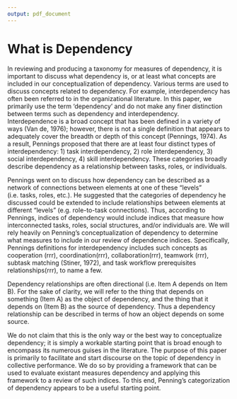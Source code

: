 ```yaml
---
output: pdf_document
---
```

# What is Dependency

In reviewing and producing a taxonomy for measures of dependency, it is important to discuss what dependency is, or at least what concepts are included in our conceptualization of dependency. Various terms are used to discuss concepts related to dependency. For example, interdependency has often been referred to in the organizational literature. In this paper, we primarily use the term 'dependency' and do not make any finer distinction between terms such as dependency and interdependency. Interdependence is a broad concept that has been defined in a variety of ways (Van de, 1976); however, there is not a single definition that appears to adequately cover the breadth or depth of this concept (Pennings, 1974). As a result, Pennings proposed that there are at least four distinct types of interdependency: 1) task interdependency, 2) role interdependency, 3) social interdependency, 4) skill interdependency. These categories broadly describe dependency as a relationship between tasks, roles, or individuals. 

Pennings went on to discuss how dependency can be described as a network of connections between elements at one of these "levels" (i.e. tasks, roles, etc.). He suggested that the categories of dependency he discussed could be extended to include relationships between elements at different "levels" (e.g. role-to-task connections). Thus, according to Pennings, indices of dependency would include indices that measure how interconnected tasks, roles, social structures, and/or individuals are. We will rely heavily on Penning's conceptualization of dependency to determine what measures to include in our review of dependence indices. Specifically, Pennings definitions for interdependency includes such concepts as cooperation (rrr), coordination(rrr), collaboration(rrr), teamwork (rrr), subtask matching (Stiner, 1972), and task workflow prerequisites relationships(rrr), to name a few. 

Dependency relationships are often directional (i.e. Item A depends on Item B). For the sake of clarity, we will refer to the thing that depends on something (Item A) as the object of dependency, and the thing that it depends on (Item B) as the source of dependency. Thus a dependency relationship can be described in terms of how an object depends on some source.

We do not claim that this is the only way or the best way to conceptualize dependency; it is simply a workable starting point that is broad enough to encompass its numerous guises in the literature. The purpose of this paper is primarily to facilitate and start discourse on the topic of dependency in collective performance. We do so by providing a framework that can be used to evaluate existant measures dependency and applying this framework to a review of such indices. To this end, Penning's categorization of dependency appears to be a useful starting point.
